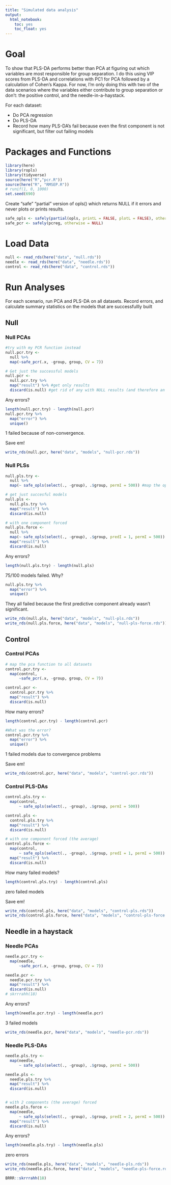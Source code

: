 ```yaml
---
title: "Simulated data analysis"
output: 
  html_notebook: 
    toc: yes
    toc_float: yes
---
```


# Goal
To show that PLS-DA performs better than PCA at figuring out which variables are most responsible for group separation.  I do this using VIP scores from PLS-DA and correlations with PC1 for PCA followed by a calculation of Cohen's Kappa.  For now, I'm only doing this with two of the data scenarios where the variables either contribute to group separation or don't: the positive control, and the needle-in-a-haystack.

For each dataset:

- Do PCA regression
- Do PLS-DA
- Record how many PLS-DA's fail because even the first component is not significant, but filter out failing models
  

# Packages and Functions

```r
library(here)
library(ropls)
library(tidyverse)
source(here("R","pcr.R"))
source(here("R", "RMSEP.R"))
# runif(1, 0, 1000)
set.seed(690)
```

Create "safe" "partial" version of opls() which returns NULL if it errors and never plots or prints results.

```r
safe_opls <- safely(partial(opls, printL = FALSE, plotL = FALSE), otherwise = NULL)
safe_pcr <- safely(pcreg, otherwise = NULL)
```

# Load Data

```r
null <- read_rds(here("data", "null.rds"))
needle <- read_rds(here("data", "needle.rds"))
control <- read_rds(here("data", "control.rds"))
```


# Run Analyses

For each scenario, run PCA and PLS-DA on all datasets.  Record errors, and calculate summary statistics on the models that are successfullly built

## Null

### Null PCAs

```r
#try with my PCR function instead
null.pcr.try <- 
  null %>% 
  map(~safe_pcr(.x, -group, group, CV = 7))

# Get just the successful models
null.pcr <-
  null.pcr.try %>%
  map("result") %>% #get only results
  discard(is.null) #get rid of any with NULL results (and therefore an error)
```

Any errors?

```r
length(null.pcr.try) - length(null.pcr)
null.pcr.try %>% 
  map("error") %>%
  unique()
```

1 failed because of non-convergence.

Save em!

```r
write_rds(null.pcr, here("data", "models", "null-pcr.rds"))
```

### Null PLSs

```r
null.pls.try <-
  null %>% 
  map(~ safe_opls(select(., -group), .$group, permI = 500)) #map the opls

# get just succesful models
null.pls <-
  null.pls.try %>% 
  map("result") %>% 
  discard(is.null) 

# with one component forced
null.pls.force <-
  null %>% 
  map(~ safe_opls(select(., -group), .$group, predI = 1, permI = 500)) %>% 
  map("result") %>% 
  discard(is.null)
```

Any errors?

```r
length(null.pls.try) - length(null.pls)
```

75/100 models failed.  Why?

```r
null.pls.try %>% 
  map("error") %>%
  unique()
```

They all failed because the first predictive component already wasn't significant.

```r
write_rds(null.pls, here("data", "models", "null-pls.rds"))
write_rds(null.pls.force, here("data", "models", "null-pls-force.rds"))
```

## Control

### Control PCAs

```r
# map the pca function to all datasets
control.pcr.try <-
  map(control,
      ~safe_pcr(.x, -group, group, CV = 7))

control.pcr <-
  control.pcr.try %>%
  map("result") %>% 
  discard(is.null)
```

How many errors? 

```r
length(control.pcr.try) - length(control.pcr)

#What was the error?
control.pcr.try %>% 
  map("error") %>% 
  unique()
```

1 failed models due to convergence problems

Save em!

```r
write_rds(control.pcr, here("data", "models", "control-pcr.rds"))
```


### Control PLS-DAs

```r
control.pls.try <-
  map(control,
      ~ safe_opls(select(., -group), .$group, permI = 500))

control.pls <-
  control.pls.try %>% 
  map("result") %>% 
  discard(is.null) 

# with one component forced (the average)
control.pls.force <-
  map(control,
      ~ safe_opls(select(., -group), .$group, predI = 1, permI = 500)) %>% 
  map("result") %>% 
  discard(is.null) 
```

How many failed models?

```r
length(control.pls.try) - length(control.pls)
```

zero failed models

Save em!

```r
write_rds(control.pls, here("data", "models", "control-pls.rds"))
write_rds(control.pls.force, here("data", "models", "control-pls-force.rds"))
```

## Needle in a haystack

### Needle PCAs

```r
needle.pcr.try <-
  map(needle,
      ~safe_pcr(.x, -group, group, CV = 7))

needle.pcr <-
  needle.pcr.try %>% 
  map("result") %>% 
  discard(is.null)
# skrrrahh(18)
```

Any errors?

```r
length(needle.pcr.try) - length(needle.pcr)
```

3 failed models 
```r
write_rds(needle.pcr, here("data", "models", "needle-pcr.rds"))
```

### Needle PLS-DAs

```r
needle.pls.try <-
  map(needle,
      ~ safe_opls(select(., -group), .$group, permI = 500))

needle.pls <-
  needle.pls.try %>% 
  map("result") %>% 
  discard(is.null) 


# with 2 components (the average) forced
needle.pls.force <-
  map(needle,
      ~ safe_opls(select(., -group), .$group, predI = 2, permI = 500)) %>% 
  map("result") %>% 
  discard(is.null)
```

Any errors?

```r
length(needle.pls.try) - length(needle.pls)
```

zero errors

```r
write_rds(needle.pls, here("data", "models", "needle-pls.rds"))
write_rds(needle.pls.force, here("data", "models", "needle-pls-force.rds"))
```

```r
BRRR::skrrrahh(18)
```

